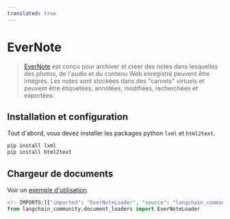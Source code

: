 ```yaml
---
translated: true
---
```


# EverNote

>[EverNote](https://evernote.com/) est conçu pour archiver et créer des notes dans lesquelles des photos, de l'audio et du contenu Web enregistré peuvent être intégrés. Les notes sont stockées dans des "carnets" virtuels et peuvent être étiquetées, annotées, modifiées, recherchées et exportées.

## Installation et configuration

Tout d'abord, vous devez installer les packages python `lxml` et `html2text`.

```bash
pip install lxml
pip install html2text
```

## Chargeur de documents

Voir un [exemple d'utilisation](/docs/integrations/document_loaders/evernote).

```python
<!--IMPORTS:[{"imported": "EverNoteLoader", "source": "langchain_community.document_loaders", "docs": "https://api.python.langchain.com/en/latest/document_loaders/langchain_community.document_loaders.evernote.EverNoteLoader.html", "title": "EverNote"}]-->
from langchain_community.document_loaders import EverNoteLoader
```
